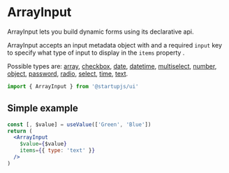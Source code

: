 
# ArrayInput

ArrayInput lets you build dynamic forms using its declarative api.

ArrayInput accepts an input metadata object with and a required `input` key to specify what type of input to display in the `items` property .

Possible types are: [array](/docs/forms/Array), [сheckbox](/docs/forms/Checkbox), [date](/docs/forms/DateTimePicker), [datetime](/docs/forms/DateTimePicker), [multiselect](/docs/forms/Multiselect), [number](/docs/forms/NumberInput), [object](/docs/forms/ObjectInput), [password](/docs/forms/PasswordInput), [radio](/docs/forms/Radio), [select](/docs/forms/Select), [time](/docs/forms/DateTimePicker), [text](/docs/forms/TextInput).

```jsx
import { ArrayInput } from '@startupjs/ui'
```

## Simple example

```jsx example
const [, $value] = useValue(['Green', 'Blue'])
return (
  <ArrayInput
    $value={$value}
    items={{ type: 'text' }}
  />
)
```
